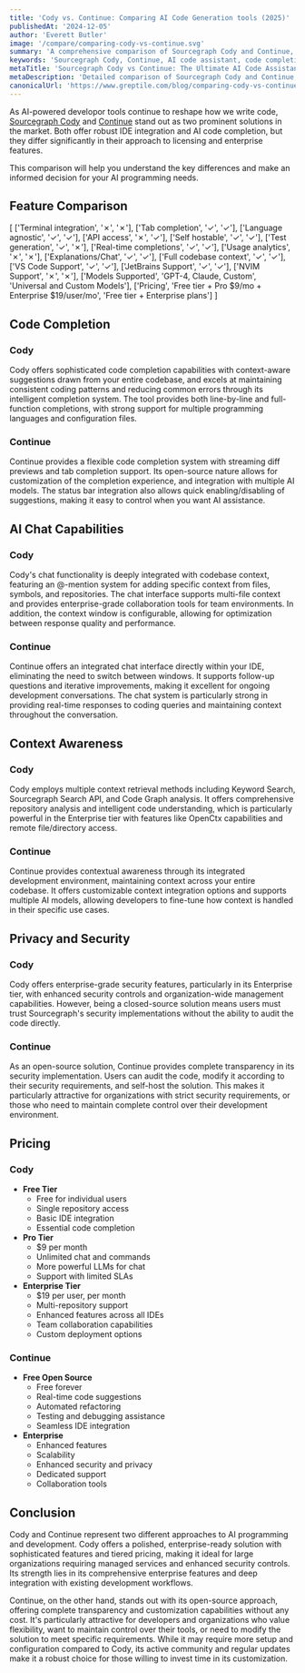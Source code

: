 ```yaml
---
title: 'Cody vs. Continue: Comparing AI Code Generation tools (2025)'
publishedAt: '2024-12-05'
author: 'Everett Butler'
image: '/compare/comparing-cody-vs-continue.svg'
summary: 'A comprehensive comparison of Sourcegraph Cody and Continue, two leading AI code assistants, analyzing their features, pricing, and integration capabilities to help developers make an informed choice.'
keywords: 'Sourcegraph Cody, Continue, AI code assistant, code completion, developer tools, IDE integration, code generation, AI programming'
metaTitle: 'Sourcegraph Cody vs Continue: The Ultimate AI Code Assistant Comparison (2025)'
metaDescription: 'Detailed comparison of Sourcegraph Cody and Continue, exploring their features, pricing, and capabilities to help developers choose the right AI coding assistant for their needs.'
canonicalUrl: 'https://www.greptile.com/blog/comparing-cody-vs-continue'
---
```


As AI-powered developor tools continue to reshape how we write code, [Sourcegraph Cody](https://sourcegraph.com/) and [Continue](https://www.continue.dev/) stand out as two prominent solutions in the market. Both offer robust IDE integration and AI code completion, but they differ significantly in their approach to licensing and enterprise features. 

This comparison will help you understand the key differences and make an informed decision for your AI programming needs.

## Feature Comparison

[
    ['Terminal integration', '✗', '✗'],
    ['Tab completion', '✓', '✓'],
    ['Language agnostic', '✓', '✓'],
    ['API access', '✗', '✓'],
    ['Self hostable', '✓', '✓'],
    ['Test generation', '✓', '✗'],
    ['Real-time completions', '✓', '✓'],
    ['Usage analytics', '✗', '✗'],
    ['Explanations/Chat', '✓', '✓'],
    ['Full codebase context', '✓', '✓'],
    ['VS Code Support', '✓', '✓'],
    ['JetBrains Support', '✓', '✓'],
    ['NVIM Support', '✗', '✗'],
    ['Models Supported', 'GPT-4, Claude, Custom', 'Universal and Custom Models'],
    ['Pricing', 'Free tier + Pro $9/mo + Enterprise $19/user/mo', 'Free tier + Enterprise plans']
]

## Code Completion

### Cody
Cody offers sophisticated code completion capabilities with context-aware suggestions drawn from your entire codebase, and excels at maintaining consistent coding patterns and reducing common errors through its intelligent completion system. The tool provides both line-by-line and full-function completions, with strong support for multiple programming languages and configuration files.

### Continue
Continue provides a flexible code completion system with streaming diff previews and tab completion support. Its open-source nature allows for customization of the completion experience, and integration with multiple AI models. The status bar integration also allows quick enabling/disabling of suggestions, making it easy to control when you want AI assistance.

## AI Chat Capabilities

### Cody
Cody's chat functionality is deeply integrated with codebase context, featuring an @-mention system for adding specific context from files, symbols, and repositories. The chat interface supports multi-file context and provides enterprise-grade collaboration tools for team environments. In addition, the context window is configurable, allowing for optimization between response quality and performance.

### Continue
Continue offers an integrated chat interface directly within your IDE, eliminating the need to switch between windows. It supports follow-up questions and iterative improvements, making it excellent for ongoing development conversations. The chat system is particularly strong in providing real-time responses to coding queries and maintaining context throughout the conversation.

## Context Awareness

### Cody
Cody employs multiple context retrieval methods including Keyword Search, Sourcegraph Search API, and Code Graph analysis. It offers comprehensive repository analysis and intelligent code understanding, which is particularly powerful in the Enterprise tier with features like OpenCtx capabilities and remote file/directory access.

### Continue
Continue provides contextual awareness through its integrated development environment, maintaining context across your entire codebase. It offers customizable context integration options and supports multiple AI models, allowing developers to fine-tune how context is handled in their specific use cases.

## Privacy and Security

### Cody
Cody offers enterprise-grade security features, particularly in its Enterprise tier, with enhanced security controls and organization-wide management capabilities. However, being a closed-source solution means users must trust Sourcegraph's security implementations without the ability to audit the code directly.

### Continue
As an open-source solution, Continue provides complete transparency in its security implementation. Users can audit the code, modify it according to their security requirements, and self-host the solution. This makes it particularly attractive for organizations with strict security requirements, or those who need to maintain complete control over their development environment.

## Pricing

### Cody
- **Free Tier**
  - Free for individual users
  - Single repository access
  - Basic IDE integration
  - Essential code completion
- **Pro Tier**
  - $9 per month
  - Unlimited chat and commands
  - More powerful LLMs for chat
  - Support with limited SLAs
- **Enterprise Tier**
  - $19 per user, per month
  - Multi-repository support
  - Enhanced features across all IDEs
  - Team collaboration capabilities
  - Custom deployment options

### Continue
- **Free Open Source**
  - Free forever
  - Real-time code suggestions
  - Automated refactoring
  - Testing and debugging assistance
  - Seamless IDE integration
- **Enterprise**
  - Enhanced features
  - Scalability
  - Enhanced security and privacy
  - Dedicated support
  - Collaboration tools

## Conclusion

Cody and Continue represent two different approaches to AI programming and development. Cody offers a polished, enterprise-ready solution with sophisticated features and tiered pricing, making it ideal for large organizations requiring managed services and enhanced security controls. Its strength lies in its comprehensive enterprise features and deep integration with existing development workflows.

Continue, on the other hand, stands out with its open-source approach, offering complete transparency and customization capabilities without any cost. It's particularly attractive for developers and organizations who value flexibility, want to maintain control over their tools, or need to modify the solution to meet specific requirements. While it may require more setup and configuration compared to Cody, its active community and regular updates make it a robust choice for those willing to invest time in its customization.
